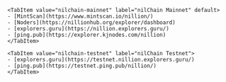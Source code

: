 
<Tabs>

    <TabItem value="nilchain-mainnet" label="nilChain Mainnet" default>
    - [MintScan](https://www.mintscan.io/nillion/)
    - [Noders](https://nillionhub.org/explorer/dashboard)
    - [explorers.guru](https://nillion.explorers.guru/)
    - [ping.pub](https://explorer.kjnodes.com/nillion)
    </TabItem>

    <TabItem value="nilchain-testnet" label="nilChain Testnet">
    - [explorers.guru](https://testnet.nillion.explorers.guru/)
    - [ping.pub](https://testnet.ping.pub/nillion/)
    </TabItem>

</Tabs>
